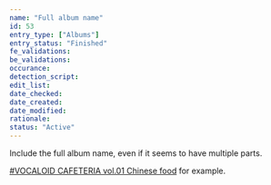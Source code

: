 ```yaml
---
name: "Full album name"
id: 53
entry_type: ["Albums"]
entry_status: "Finished"
fe_validations:
be_validations:
occurance:
detection_script:
edit_list:
date_checked:
date_created:
date_modified:
rationale:
status: "Active"
---
```

Include the full album name, even if it seems to have multiple parts.

[#VOCALOID CAFETERIA vol.01 Chinese food](https://vocadb.net/Al/33074) for example.
